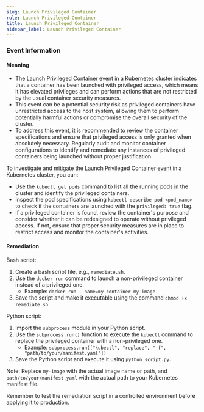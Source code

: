 ```yaml
--- 
slug: Launch Privileged Container
rule: Launch Privileged Container
title: Launch Privileged Container
sidebar_label: Launch Privileged Container
---
```

                   

### Event Information

#### Meaning

- The Launch Privileged Container event in a Kubernetes cluster indicates that a container has been launched with privileged access, which means it has elevated privileges and can perform actions that are not restricted by the usual container security measures.
- This event can be a potential security risk as privileged containers have unrestricted access to the host system, allowing them to perform potentially harmful actions or compromise the overall security of the cluster.
- To address this event, it is recommended to review the container specifications and ensure that privileged access is only granted when absolutely necessary. Regularly audit and monitor container configurations to identify and remediate any instances of privileged containers being launched without proper justification.

To investigate and mitigate the Launch Privileged Container event in a Kubernetes cluster, you can:
- Use the `kubectl get pods` command to list all the running pods in the cluster and identify the privileged containers.
- Inspect the pod specifications using `kubectl describe pod <pod_name>` to check if the containers are launched with the `privileged: true` flag.
- If a privileged container is found, review the container's purpose and consider whether it can be redesigned to operate without privileged access. If not, ensure that proper security measures are in place to restrict access and monitor the container's activities.

#### Remediation

Bash script:
1. Create a bash script file, e.g., `remediate.sh`.
2. Use the `docker run` command to launch a non-privileged container instead of a privileged one.
   - Example: `docker run --name=my-container my-image`
3. Save the script and make it executable using the command `chmod +x remediate.sh`.

Python script:
1. Import the `subprocess` module in your Python script.
2. Use the `subprocess.run()` function to execute the `kubectl` command to replace the privileged container with a non-privileged one.
   - Example: `subprocess.run(["kubectl", "replace", "-f", "path/to/your/manifest.yaml"])`
3. Save the Python script and execute it using `python script.py`.

Note: Replace `my-image` with the actual image name or path, and `path/to/your/manifest.yaml` with the actual path to your Kubernetes manifest file.

Remember to test the remediation script in a controlled environment before applying it to production.

 